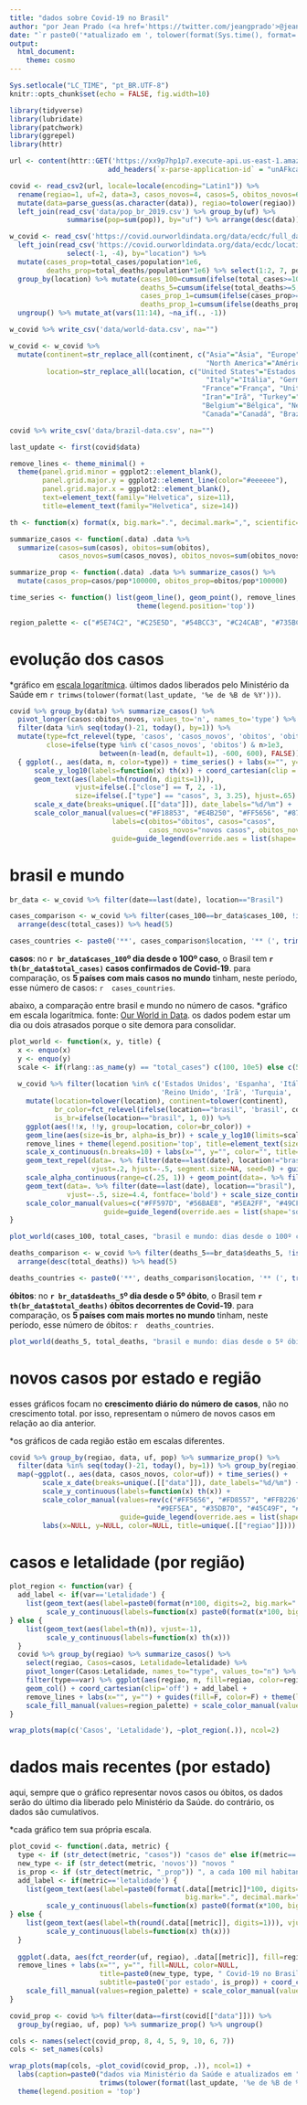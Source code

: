 ```yaml
---
title: "dados sobre Covid-19 no Brasil"
author: "por Jean Prado (<a href='https://twitter.com/jeangprado'>@jeangprado</a>)"
date: "`r paste0('*atualizado em ', tolower(format(Sys.time(), format='%d/%m/%Y às %Hh%M*')))`"
output:
  html_document:
    theme: cosmo
---
```


```r
Sys.setlocale("LC_TIME", "pt_BR.UTF-8")
knitr::opts_chunk$set(echo = FALSE, fig.width=10)

library(tidyverse)
library(lubridate)
library(patchwork)
library(ggrepel)
library(httr)
```

```r
url <- content(httr::GET('https://xx9p7hp1p7.execute-api.us-east-1.amazonaws.com/prod/PortalGeral', accept_json(),
                        add_headers(`x-parse-application-id` = "unAFkcaNDeXajurGB7LChj8SgQYS2ptm")))[["results"]][[1]][["arquivo"]]$url

covid <- read_csv2(url, locale=locale(encoding="Latin1")) %>% 
  rename(regiao=1, uf=2, data=3, casos_novos=4, casos=5, obitos_novos=6, obitos=7) %>%
  mutate(data=parse_guess(as.character(data)), regiao=tolower(regiao)) %>%
  left_join(read_csv('data/pop_br_2019.csv') %>% group_by(uf) %>%
              summarise(pop=sum(pop)), by="uf") %>% arrange(desc(data))

w_covid <- read_csv('https://covid.ourworldindata.org/data/ecdc/full_data.csv') %>% 
  left_join(read_csv('https://covid.ourworldindata.org/data/ecdc/locations.csv') %>%
              select(-1, -4), by="location") %>% 
  mutate(cases_prop=total_cases/population*1e6,
         deaths_prop=total_deaths/population*1e6) %>% select(1:2, 7, population, everything()) %>% 
  group_by(location) %>% mutate(cases_100=cumsum(ifelse(total_cases>=100, T, F))-1,
                                deaths_5=cumsum(ifelse(total_deaths>=5, T, F))-1,
                                cases_prop_1=cumsum(ifelse(cases_prop>=1, T, F))-1,
                                deaths_prop_1=cumsum(ifelse(deaths_prop>=1, T, F))-1) %>%
  ungroup() %>% mutate_at(vars(11:14), ~na_if(., -1))

w_covid %>% write_csv('data/world-data.csv', na="")

w_covid <- w_covid %>% 
  mutate(continent=str_replace_all(continent, c("Asia"="Ásia", "Europe"="Europa",
                                                "North America"="América do Norte")),
         location=str_replace_all(location, c("United States"="Estados Unidos", "Spain"="Espanha",
                                                "Italy"="Itália", "Germany"="Alemanha",
                                               "France"="França", "United Kingdom"="Reino Unido",
                                               "Iran"="Irã", "Turkey"="Turquia",
                                               "Belgium"="Bélgica", "Netherlands"="Holanda",
                                               "Canada"="Canadá", "Brazil"="Brasil")))

covid %>% write_csv('data/brazil-data.csv', na="")

last_update <- first(covid$data)

remove_lines <- theme_minimal() +
  theme(panel.grid.minor = ggplot2::element_blank(),
        panel.grid.major.y = ggplot2::element_line(color="#eeeeee"),
        panel.grid.major.x = ggplot2::element_blank(),
        text=element_text(family="Helvetica", size=11),
        title=element_text(family="Helvetica", size=14))

th <- function(x) format(x, big.mark=".", decimal.mark=",", scientific=F)

summarize_casos <- function(.data) .data %>%
  summarize(casos=sum(casos), obitos=sum(obitos), 
            casos_novos=sum(casos_novos), obitos_novos=sum(obitos_novos)) %>% mutate(letalidade=obitos/casos)

summarize_prop <- function(.data) .data %>% summarize_casos() %>% 
  mutate(casos_prop=casos/pop*100000, obitos_prop=obitos/pop*100000)

time_series <- function() list(geom_line(), geom_point(), remove_lines, labs(color=NULL),
                               theme(legend.position='top'))

region_palette <- c("#5E74C2", "#C25E5D", "#54BCC3", "#C24CAB", "#735BC2")
```


# **evolução dos casos**

*gráfico em [escala logarítmica](https://escoladedados.org/2020/04/escalas-lineares-ou-nao-lineares-por-que-nao-ambas/). últimos dados liberados pelo Ministério da Saúde em `r trimws(tolower(format(last_update, '%e de %B de %Y')))`.

```r
covid %>% group_by(data) %>% summarize_casos() %>%  
  pivot_longer(casos:obitos_novos, values_to='n', names_to='type') %>%
  filter(data %in% seq(today()-21, today(), by=1)) %>%
  mutate(type=fct_relevel(type, 'casos', 'casos_novos', 'obitos', 'obitos_novos'),
         close=ifelse(type %in% c('casos_novos', 'obitos') & n>1e3,
                      between(n-lead(n, default=1), -600, 600), FALSE)) %>% 
  { ggplot(., aes(data, n, color=type)) + time_series() + labs(x="", y="") +
      scale_y_log10(labels=function(x) th(x)) + coord_cartesian(clip = "off") +
      geom_text(aes(label=th(round(n, digits=1))),
                vjust=ifelse(.["close"] == T, 2, -1),
                size=ifelse(.["type"] == "casos", 3, 3.25), hjust=.65) + 
      scale_x_date(breaks=unique(.[["data"]]), date_labels="%d/%m") + 
      scale_color_manual(values=c("#F18853", "#E4B250", "#FF5656", "#873053"),
                         labels=c(obitos="óbitos", casos="casos",
                                  casos_novos="novos casos", obitos_novos="novos óbitos"),
                         guide=guide_legend(override.aes = list(shape='square', size=6)))}
```

# **brasil e mundo**

```r
br_data <- w_covid %>% filter(date==last(date), location=="Brasil")

cases_comparison <- w_covid %>% filter(cases_100==br_data$cases_100, !is.na(continent)) %>% 
  arrange(desc(total_cases)) %>% head(5)

cases_countries <- paste0('**', cases_comparison$location, '** (', trimws(th(cases_comparison$total_cases)), ')')
```

**casos**: no **`r br_data$cases_100`º dia desde o 100º caso**, o Brasil tem **`r th(br_data$total_cases)` casos confirmados de Covid-19**. para comparação, os **5 países com mais casos no mundo** tinham, neste período, esse número de casos: `r  cases_countries`.

abaixo, a comparação entre brasil e mundo no número de casos. *gráfico em escala logarítmica. fonte: [Our World in Data](https://ourworldindata.org/coronavirus-source-data). os dados podem estar um dia ou dois atrasados porque o site demora para consolidar.

```r
plot_world <- function(x, y, title) {
  x <- enquo(x)
  y <- enquo(y)
  scale <- if(rlang::as_name(y) == "total_cases") c(100, 10e5) else c(5, 10e4)
  
  w_covid %>% filter(location %in% c('Estados Unidos', 'Espanha', 'Itália', 'Alemanha', 'França', 'China',
                                     'Reino Unido', 'Irã', 'Turquia', 'Bélgica', 'Holanda', 'Canadá', 'Brasil')) %>% 
    mutate(location=tolower(location), continent=tolower(continent),
           br_color=fct_relevel(ifelse(location=="brasil", 'brasil', continent), 'brasil', after=0),
           is_br=ifelse(location=="brasil", 1, 0)) %>% 
    ggplot(aes(!!x, !!y, group=location, color=br_color)) +
    geom_line(aes(size=is_br, alpha=is_br)) + scale_y_log10(limits=scale, labels=function(x) th(x)) +
    remove_lines + theme(legend.position='top', title=element_text(size=12)) +
    scale_x_continuous(n.breaks=10) + labs(x="", y="", color="", title=title) +
    geom_text_repel(data=. %>% filter(date==last(date), location!="brasil"), aes(label=location),
                    vjust=.2, hjust=-.5, segment.size=NA, seed=0) + guides(size=F, alpha=F) +
    scale_alpha_continuous(range=c(.25, 1)) + geom_point(data=. %>% filter(date==last(date))) +
    geom_text(data=. %>% filter(date==last(date), location=="brasil"), aes(label=location),
              vjust=-.5, size=4.4, fontface='bold') + scale_size_continuous(range=c(.5, 1.25)) +
    scale_color_manual(values=c("#FF597D", "#56BAE8", "#5EA2FF", "#49CFF6"),
                       guide=guide_legend(override.aes = list(shape='square', size=6)))
}

plot_world(cases_100, total_cases, "brasil e mundo: dias desde o 100º caso")
```

```r
deaths_comparison <- w_covid %>% filter(deaths_5==br_data$deaths_5, !is.na(continent)) %>% 
  arrange(desc(total_deaths)) %>% head(5)

deaths_countries <- paste0('**', deaths_comparison$location, '** (', trimws(th(deaths_comparison$total_deaths)), ')')
```

**óbitos**: no **`r br_data$deaths_5`º dia desde o 5º óbito**, o Brasil tem **`r th(br_data$total_deaths)` óbitos decorrentes de Covid-19**. para comparação, os **5 países com mais mortes no mundo** tinham, neste período, esse número de óbitos: `r  deaths_countries`.

```r
plot_world(deaths_5, total_deaths, "brasil e mundo: dias desde o 5º óbito")
```


# **novos casos por estado e região**

esses gráficos focam no **crescimento diário do número de casos**, não no crescimento total. por isso, representam o número de novos casos em relação ao dia anterior.

*os gráficos de cada região estão em escalas diferentes.
```r
covid %>% group_by(regiao, data, uf, pop) %>% summarize_prop() %>% 
  filter(data %in% seq(today()-21, today(), by=1)) %>% group_by(regiao) %>% group_split() %>% 
  map(~ggplot(., aes(data, casos_novos, color=uf)) + time_series() +
        scale_x_date(breaks=unique(.[["data"]]), date_labels="%d/%m") +
        scale_y_continuous(labels=function(x) th(x)) +
        scale_color_manual(values=rev(c("#FF5656", "#FD8557", "#FFB226", "#B2E456",
                                    "#9EF5EA", "#35DB70", "#45C49F", "#3B7FA7", "#303687")),
                           guide=guide_legend(override.aes = list(shape='square', size=6))) +
        labs(x=NULL, y=NULL, color=NULL, title=unique(.[["regiao"]]))) %>% wrap_plots(ncol=1)
```

# **casos e letalidade (por região)**
```r
plot_region <- function(var) {
  add_label <- if(var=='Letalidade') {
    list(geom_text(aes(label=paste0(format(n*100, digits=2, big.mark=".", decimal.mark=","), "%")), vjust=-1),
         scale_y_continuous(labels=function(x) paste0(format(x*100, big.mark=".", decimal.mark=","), "%")))
} else {
    list(geom_text(aes(label=th(n)), vjust=-1),
         scale_y_continuous(labels=function(x) th(x)))
  }
  covid %>% group_by(regiao) %>% summarize_casos() %>% 
    select(regiao, Casos=casos, Letalidade=letalidade) %>%
    pivot_longer(Casos:Letalidade, names_to="type", values_to="n") %>% 
    filter(type==var) %>% ggplot(aes(regiao, n, fill=regiao, color=regiao)) +
    geom_col() + coord_cartesian(clip='off') + add_label +
    remove_lines + labs(x="", y="") + guides(fill=F, color=F) + theme(legend.position='top') +
    scale_fill_manual(values=region_palette) + scale_color_manual(values=region_palette) + ggtitle(tolower(var))
}

wrap_plots(map(c('Casos', 'Letalidade'), ~plot_region(.)), ncol=2)
```


# **dados mais recentes (por estado)**

aqui, sempre que o gráfico representar novos casos ou óbitos, os dados serão do último dia liberado pelo Ministério da Saúde. do contrário, os dados são cumulativos.

*cada gráfico tem sua própria escala.

```r
plot_covid <- function(.data, metric) {
  type <- if (str_detect(metric, "casos")) "casos de" else if(metric=='letalidade') "letalidade do" else "óbitos por"
  new_type <- if (str_detect(metric, 'novos')) "novos "
  is_prop <- if (str_detect(metric, "_prop")) ", a cada 100 mil habitantes"
  add_label <- if(metric=='letalidade') {
    list(geom_text(aes(label=paste0(format(.data[[metric]]*100, digits=2,
                                           big.mark=".", decimal.mark=","), "%")), vjust=-1, size=3.5),
         scale_y_continuous(labels=function(x) paste0(format(x*100, big.mark=".", decimal.mark=","), "%")))
} else {
    list(geom_text(aes(label=th(round(.data[[metric]], digits=1))), vjust=-1, size=3.5),
         scale_y_continuous(labels=function(x) th(x)))
  }
  
  ggplot(.data, aes(fct_reorder(uf, regiao), .data[[metric]], fill=regiao, color=regiao)) + geom_col() +
  remove_lines + labs(x="", y="", fill=NULL, color=NULL,
                      title=paste0(new_type, type, " Covid-19 no Brasil"),
                      subtitle=paste0('por estado', is_prop)) + coord_cartesian(clip = "off") +
    scale_fill_manual(values=region_palette) + scale_color_manual(values=region_palette) + add_label
}

covid_prop <- covid %>% filter(data==first(covid[["data"]])) %>%
  group_by(regiao, uf, pop) %>% summarize_prop() %>% ungroup()

cols <- names(select(covid_prop, 8, 4, 5, 9, 10, 6, 7))
cols <- set_names(cols)

wrap_plots(map(cols, ~plot_covid(covid_prop, .)), ncol=1) +
  labs(caption=paste0("dados via Ministério da Saúde e atualizados em ",
                      trimws(tolower(format(last_update, '%e de %B de %Y'))))) &
  theme(legend.position = 'top')
```


